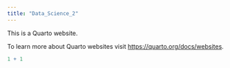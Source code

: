 ```yaml
---
title: "Data_Science_2"
---
```


This is a Quarto website.

To learn more about Quarto websites visit <https://quarto.org/docs/websites>.

```r
1 + 1
```
